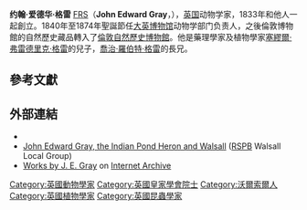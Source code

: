 {{Infobox scientist
|name              = 約翰·愛德華·格雷<br><small>{{lang|en|John Edward Gray}}</small>
|image             = John Edward Gray. Photograph. Wellcome V0027572.jpg
|image_size        = 
|caption           = 
|birth_date        = 1800年2月12日
|birth_place       = 西密德蘭郡[[沃爾薩爾|沃爾薩爾]]
|death_date        = {{Death date and age|df=yes|1875|3|7|1800|2|12}}
|death_place       = 倫敦
|residence         = 
|citizenship       = 
|nationality       = 英國
|ethnicity         = 
|fields            = 動物學
|workplaces        = 
|alma_mater        = 
|doctoral_advisor  = 
|academic_advisors = 
|doctoral_students = 
|notable_students  = 
|known_for         = 
|author_abbrev_bot = 
|author_abbrev_zoo = 
|influences        = 
|influenced        = 
|awards            = 
|religion          = 
|signature= John Edward Gray Signature.svg
|footnotes         = 
}}
'''约翰·爱德华·格雷''' [[Fellow_of_the_Royal_Society|FRS]]（'''John Edward Gray'''，{{Bd|1800年|2月12日|1875年|3月7日}}），[[英国|英国]]动物学家，1833年和他人一起創立{{le|英国皇家昆虫学会|Royal Entomological Society}}。1840年至1874年聖誕節任[[大英博物馆|大英博物馆]]动物学部门负责人，之後倫敦博物館的自然歷史藏品轉入了[[倫敦自然歷史博物館|倫敦自然歷史博物館]]。他是藥理學家及植物學家[[塞繆爾·弗雷德里克·格雷|塞繆爾·弗雷德里克·格雷]]的兒子，[[喬治·羅伯特·格雷|喬治·羅伯特·格雷]]的長兄。

{{taxa authored}}
{{zoologist|J. E. Gray|約翰·愛德華·格雷}}
{{botanist|J.E.Gray|約翰·愛德華·格雷}}

==參考文獻==
{{reflist}}

==外部連結==
{{Wikisource1911Enc|Gray, John Edward}}
* {{DNB Cite|wstitle=Gray, John Edward}}
* [http://www.rspb-walsall.org.uk/gray/index.htm John Edward Gray, the Indian Pond Heron and Walsall] {{Wayback|url=http://www.rspb-walsall.org.uk/gray/index.htm |date=20210210222237 }} ([[RSPB|RSPB]] Walsall Local Group)
* [https://archive.org/search.php?query=creator%3A%22Gray%2C%20John%20Edward%2C%201800-1875%22 Works by J. E. Gray] on [[Internet_Archive|Internet Archive]]

{{Authority control}}
{{DEFAULTSORT:gray}}
[[Category:英國動物學家|Category:英國動物學家]]
[[Category:英國皇家學會院士|Category:英國皇家學會院士]]
[[Category:沃爾索爾人|Category:沃爾索爾人]]
[[Category:英國植物學家|Category:英國植物學家]]
[[Category:英國昆蟲學家|Category:英國昆蟲學家]]
{{UK-scientist-stub}}